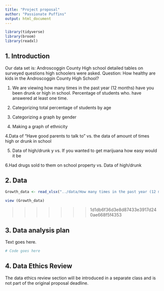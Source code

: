 ```yaml
--- 
title: "Project proposal"
author: "Passionate Puffins"
output: html_document
---
```


```r
library(tidyverse)
library(broom)
library(readxl)
```

## 1. Introduction

Our data set is: Androscoggin County High school detailed tables on surveyed questions high schoolers were asked. 
Question: How healthy are kids in the Androscoggin County High School?

1. We are viewing how many times in the past year (12 months) have you been drunk or high in school. Percentage of students who. have answered at least one time. 

1. Categorizing total percentage of students by age

2. Categorizing a graph by gender 

3. Making a graph of ethnicity

4.Data of "Have good parents to talk to" vs. the data of amount of times high or drunk in school

5. Data of high/drunk y vs. If you wanted to get marijuana how easy would it be

6.Had drugs sold to them on school property vs. Data of high/drunk 



## 2. Data

```r
Growth_data <- read_xlsx("../data/How many times in the past year (12 months) have you been drunk or high at school? (hn126) Percentage of students who answered at least 1 time.xlsx")
```

```r
view (Growth_data)
```
>>>>>>> 1d1db6f36d3e8d87433e3917d240ae668f5f4353

## 3. Data analysis plan

Text goes here.


```r
# Code goes here
```


## 4. Data Ethics Review

The data ethics review section will be introduced in a separate class and is not part of the original proposal deadline.

